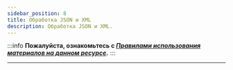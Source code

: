 ```yaml
---
sidebar_position: 8
title: Обработка JSON и XML
description: Обработка JSON и XML.
---
```

:::info **Пожалуйста, ознакомьтесь с [*Правилами использования материалов на данном ресурсе*](../Disclaimer).**
:::
_______________________________________________